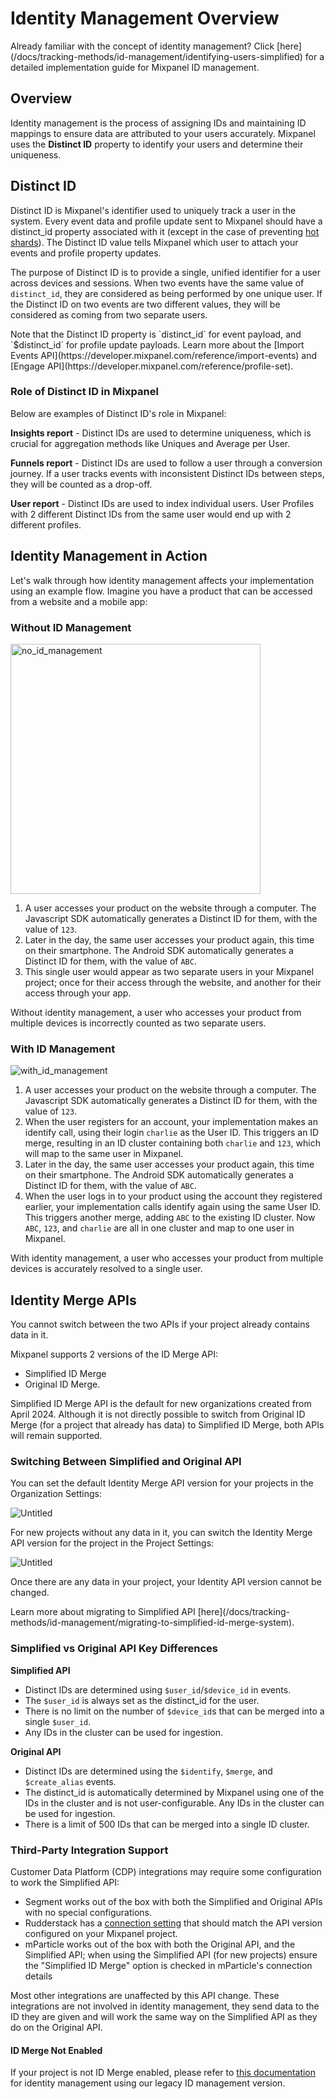 
# Identity Management Overview

<Callout type="info">
  Already familiar with the concept of identity management? Click [here](/docs/tracking-methods/id-management/identifying-users-simplified) for a detailed implementation guide for Mixpanel ID management.
</Callout>

## Overview

Identity management is the process of assigning IDs and maintaining ID mappings to ensure data are attributed to your users accurately. Mixpanel uses the **Distinct ID** property to identify your users and determine their uniqueness.

## Distinct ID

Distinct ID is Mixpanel's identifier used to uniquely track a user in the system. Every event data and profile update sent to Mixpanel should have a distinct_id property associated with it (except in the case of preventing [hot shards](/docs/debugging/distinct-id-limits)). The Distinct ID value tells Mixpanel which user to attach your events and profile property updates.

The purpose of Distinct ID is to provide a single, unified identifier for a user across devices and sessions. When two events have the same value of `distinct_id`, they are considered as being performed by one unique user. If the Distinct ID on two events are two different values, they will be considered as coming from two separate users.

<Callout type="warning">
    Note that the Distinct ID property is `distinct_id` for event payload, and `$distinct_id` for profile update payloads. Learn more about the [Import Events API](https://developer.mixpanel.com/reference/import-events) and [Engage API](https://developer.mixpanel.com/reference/profile-set).
</Callout>

### Role of Distinct ID in Mixpanel

Below are examples of Distinct ID's role in Mixpanel:

**Insights report** - Distinct IDs are used to determine uniqueness, which is crucial for aggregation methods like Uniques and Average per User.

**Funnels report** - Distinct IDs are used to follow a user through a conversion journey. If a user tracks events with inconsistent Distinct IDs between steps, they will be counted as a drop-off.

**User report** - Distinct IDs are used to index individual users. User Profiles with 2 different Distinct IDs from the same user would end up with 2 different profiles.

## Identity Management in Action

Let's walk through how identity management affects your implementation using an example flow. Imagine you have a product that can be accessed from a website and a mobile app:

### Without ID Management

<img src="/no_id_management.png" alt="no_id_management" width="400"/>

1. A user accesses your product on the website through a computer. The Javascript SDK automatically generates a Distinct ID for them, with the value of `123`.
2. Later in the day, the same user accesses your product again, this time on their smartphone. The Android SDK automatically generates a Distinct ID for them, with the value of `ABC`.
3. This single user would appear as two separate users in your Mixpanel project; once for their access through the website, and another for their access through your app.

Without identity management, a user who accesses your product from multiple devices is incorrectly counted as two separate users.

### With ID Management

![with_id_management](/with_id_management.png)

1. A user accesses your product on the website through a computer. The Javascript SDK automatically generates a Distinct ID for them, with the value of `123`.
2. When the user registers for an account, your implementation makes an identify call, using their login `charlie` as the User ID. This triggers an ID merge, resulting in an ID cluster containing both `charlie` and `123`, which will map to the same user in Mixpanel.
3. Later in the day, the same user accesses your product again, this time on their smartphone. The Android SDK automatically generates a Distinct ID for them, with the value of `ABC`.
4. When the user logs in to your product using the account they registered earlier, your implementation calls identify again using the same User ID. This triggers another merge, adding `ABC` to the existing ID cluster. Now `ABC`, `123`, and `charlie` are all in one cluster and map to one user in Mixpanel.

With identity management, a user who accesses your product from multiple devices is accurately resolved to a single user.

## Identity Merge APIs

<Callout type="warning">
  You cannot switch between the two APIs if your project already contains data in it.
</Callout>

Mixpanel supports 2 versions of the ID Merge API:
- Simplified ID Merge
- Original ID Merge. 

Simplified ID Merge API is the default for new organizations created from April 2024. Although it is not directly possible to switch from Original ID Merge (for a project that already has data) to Simplified ID Merge, both APIs will remain supported.

### Switching Between Simplified and Original API

You can set the default Identity Merge API version for your projects in the Organization Settings:

![Untitled](/Tracking/id-merge-org-settings.png)

For new projects without any data in it, you can switch the Identity Merge API version for the project in the Project Settings:

![Untitled](/Tracking/id-merge-project-settings.png)

Once there are any data in your project, your Identity API version cannot be changed.

<Callout type="info" >
  Learn more about migrating to Simplified API [here](/docs/tracking-methods/id-management/migrating-to-simplified-id-merge-system).
</Callout>

### Simplified vs Original API Key Differences

**Simplified API**

- Distinct IDs are determined using `$user_id`/`$device_id` in events.
- The `$user_id` is always set as the distinct_id for the user.
- There is no limit on the number of `$device_id`s that can be merged into a single `$user_id`.
- Any IDs in the cluster can be used for ingestion.

**Original API**

- Distinct IDs are determined using the `$identify`, `$merge`, and `$create_alias` events.
- The distinct_id is automatically determined by Mixpanel using one of the IDs in the cluster and is not user-configurable. Any IDs in the cluster can be used for ingestion.
- There is a limit of 500 IDs that can be merged into a single ID cluster.

### Third-Party Integration Support
Customer Data Platform (CDP) integrations may require some configuration to work the Simplified API:

- Segment works out of the box with both the Simplified and Original APIs with no special configurations.
- Rudderstack has a [connection setting](https://www.rudderstack.com/docs/destinations/streaming-destinations/mixpanel/#connection-settings) that should match the API version configured on your Mixpanel project.
- mParticle works out of the box with both the Original API, and the Simplified API; when using the Simplified API (for new projects) ensure the "Simplified ID Merge" option is checked in mParticle's connection details

Most other integrations are unaffected by this API change. These integrations are not involved in identity management, they send data to the ID they are given and will work the same way on the Simplified API as they do on the Original API.

#### ID Merge Not Enabled

If your project is not ID Merge enabled, please refer to [this documentation](https://github.com/mixpanel/docs/blob/main/legacy/aliases.md) for identity management using our legacy ID management version.
